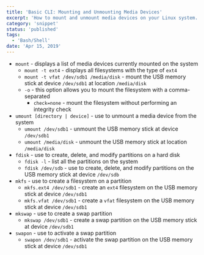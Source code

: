 ```yaml
---
title: 'Basic CLI: Mounting and Unmounting Media Devices'
excerpt: 'How to mount and unmount media devices on your Linux system.'
category: 'snippet'
status: 'published'
tags:
  - 'Bash/Shell'
date: 'Apr 15, 2019'
---
```


- `mount` - displays a list of media devices currently mounted on the system
  - `mount -t ext4` - displays all filesystems with the type of `ext4`
  - `mount -t vfat /dev/sdb1 /media/disk` - mount the USB memory stick at device `/dev/sdb1` at location `/media/disk`
  - `-o` - this option allows you to mount the filesystem with a comma-separated
    - `check=none` - mount the filesystem without performing an integrity check
- `umount [directory | device]` - use to unmount a media device from the system
  - `umount /dev/sdb1` - unmount the USB memory stick at device `/dev/sdb1`
  - `umount /media/disk` - unmount the USB memory stick at location `/media/disk`
- `fdisk` - use to create, delete, and modify partitions on a hard disk
  - `fdisk -l` - list all the partitions on the system
  - `fdisk /dev/sdb` - use to create, delete, and modify partitions on the USB memory stick at device `/dev/sdb`
- `mkfs` - use to create a filesystem on a partition
  - `mkfs.ext4 /dev/sdb1` - create an `ext4` filesystem on the USB memory stick at device `/dev/sdb1`
  - `mkfs.vfat /dev/sdb1` - create a `vfat` filesystem on the USB memory stick at device `/dev/sdb1`
- `mkswap` - use to create a swap partition
  - `mkswap /dev/sdb1` - create a swap partition on the USB memory stick at device `/dev/sdb1`
- `swapon` - use to activate a swap partition
  - `swapon /dev/sdb1` - activate the swap partition on the USB memory stick at device `/dev/sdb1`